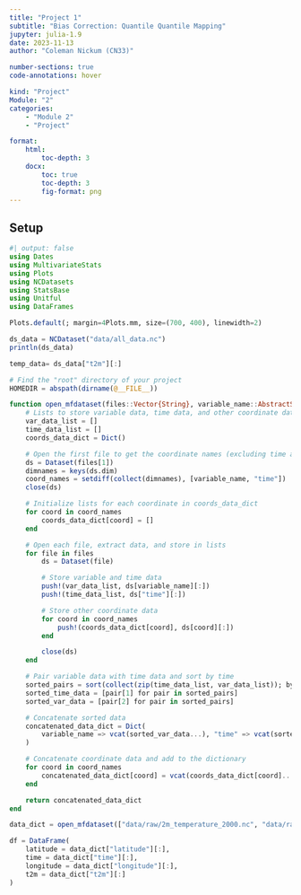 ```yaml
---
title: "Project 1"
subtitle: "Bias Correction: Quantile Quantile Mapping"
jupyter: julia-1.9
date: 2023-11-13
author: "Coleman Nickum (CN33)" 

number-sections: true
code-annotations: hover

kind: "Project"
Module: "2"
categories:
    - "Module 2"
    - "Project"

format:
    html: 
        toc-depth: 3
    docx: 
        toc: true
        toc-depth: 3
        fig-format: png
---
```

## Setup

```julia
#| output: false
using Dates
using MultivariateStats
using Plots
using NCDatasets
using StatsBase
using Unitful
using DataFrames

Plots.default(; margin=4Plots.mm, size=(700, 400), linewidth=2)
```

```julia
ds_data = NCDataset("data/all_data.nc")
println(ds_data)
```

```julia
temp_data= ds_data["t2m"][:]
```



```julia

# Find the "root" directory of your project
HOMEDIR = abspath(dirname(@__FILE__))

function open_mfdataset(files::Vector{String}, variable_name::AbstractString)
    # Lists to store variable data, time data, and other coordinate data
    var_data_list = []
    time_data_list = []
    coords_data_dict = Dict()

    # Open the first file to get the coordinate names (excluding time and the main variable)
    ds = Dataset(files[1])
    dimnames = keys(ds.dim)
    coord_names = setdiff(collect(dimnames), [variable_name, "time"])
    close(ds)

    # Initialize lists for each coordinate in coords_data_dict
    for coord in coord_names
        coords_data_dict[coord] = []
    end

    # Open each file, extract data, and store in lists
    for file in files
        ds = Dataset(file)

        # Store variable and time data
        push!(var_data_list, ds[variable_name][:])
        push!(time_data_list, ds["time"][:])

        # Store other coordinate data
        for coord in coord_names
            push!(coords_data_dict[coord], ds[coord][:])
        end

        close(ds)
    end

    # Pair variable data with time data and sort by time
    sorted_pairs = sort(collect(zip(time_data_list, var_data_list)); by=x -> x[1])
    sorted_time_data = [pair[1] for pair in sorted_pairs]
    sorted_var_data = [pair[2] for pair in sorted_pairs]

    # Concatenate sorted data
    concatenated_data_dict = Dict(
        variable_name => vcat(sorted_var_data...), "time" => vcat(sorted_time_data...)
    )

    # Concatenate coordinate data and add to the dictionary
    for coord in coord_names
        concatenated_data_dict[coord] = vcat(coords_data_dict[coord]...)
    end

    return concatenated_data_dict
end
```


```julia
data_dict = open_mfdataset(["data/raw/2m_temperature_2000.nc", "data/raw/2m_temperature_2001.nc", "data/raw/2m_temperature_2002.nc"], "t2m")

```

```julia
df = DataFrame(
    latitude = data_dict["latitude"][:],
    time = data_dict["time"][:],
    longitude = data_dict["longitude"][:],
    t2m = data_dict["t2m"][:]
)
```
